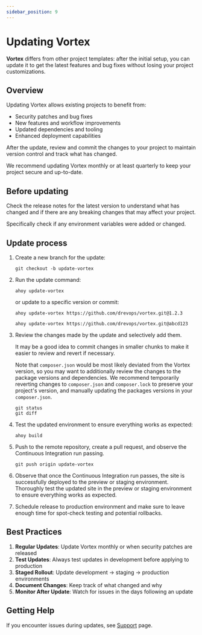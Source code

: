 ```yaml
---
sidebar_position: 9
---
```


# Updating Vortex

**Vortex** differs from other project templates: after the initial setup, you can
update it to get the latest features and bug fixes without losing your project customizations.

## Overview

Updating Vortex allows existing projects to benefit from:
- Security patches and bug fixes
- New features and workflow improvements
- Updated dependencies and tooling
- Enhanced deployment capabilities

After the update, review and commit the changes to your project to maintain version control and track what has changed.

We recommend updating Vortex monthly or at least quarterly to keep your project
secure and up-to-date.

## Before updating

Check the release notes for the latest version to understand what has changed
and if there are any breaking changes that may affect your project.

Specifically check if any environment variables were added or changed.

## Update process

1. Create a new branch for the update:
   ```shell title="Create a new branch for the update"
   git checkout -b update-vortex
   ```

2. Run the update command:
   ```shell title="Update to the latest version"
   ahoy update-vortex
   ```

   or update to a specific version or commit:

   ```shell title="Update to a specific version"
   ahoy update-vortex https://github.com/drevops/vortex.git@1.2.3

   ahoy update-vortex https://github.com/drevops/vortex.git@abcd123
   ```

3. Review the changes made by the update and selectively add them.

   It may be a good idea to commit changes in smaller chunks to make it easier
   to review and revert if necessary.

   Note that `composer.json` would be most likely deviated from the Vortex
   version, so you may want to additionally review the changes to the package
   versions and dependencies. We recommend temporarily reverting changes to
   `composer.json` and `composer.lock` to preserve your project's version, and
   manually updating the packages versions in your `composer.json`.

   ```shell title="Review changes"
   git status
   git diff
   ```

4. Test the updated environment to ensure everything works as expected:
   ```shell title="Test the updated environment"
   ahoy build
   ```
5. Push to the remote repository, create a pull request, and observe the
   Continuous Integration run passing.
   ```shell title="Push the update branch"
   git push origin update-vortex
   ```

6. Observe that once the Continuous Integration run passes, the site is
   successfully deployed to the preview or staging environment. <br/>
   Thoroughly test the updated site in the preview or staging environment to
   ensure everything works as expected.

7. Schedule release to production environment and make sure to leave enough
   time for spot-check testing and potential rollbacks.

## Best Practices

1. **Regular Updates**: Update Vortex monthly or when security patches are released
2. **Test Updates**: Always test updates in development before applying to production
3. **Staged Rollout**: Update development → staging → production environments
4. **Document Changes**: Keep track of what changed and why
5. **Monitor After Update**: Watch for issues in the days following an update

## Getting Help

If you encounter issues during updates, see [Support](/support) page.

